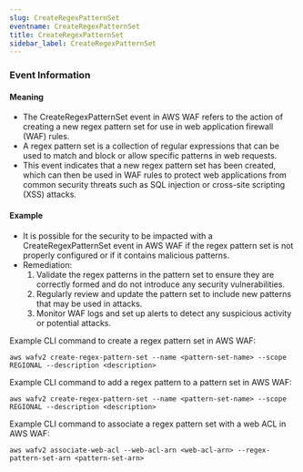 ```yaml
--- 
slug: CreateRegexPatternSet
eventname: CreateRegexPatternSet
title: CreateRegexPatternSet
sidebar_label: CreateRegexPatternSet
---
```

                       
### Event Information

#### Meaning

- The CreateRegexPatternSet event in AWS WAF refers to the action of creating a new regex pattern set for use in web application firewall (WAF) rules.
- A regex pattern set is a collection of regular expressions that can be used to match and block or allow specific patterns in web requests.
- This event indicates that a new regex pattern set has been created, which can then be used in WAF rules to protect web applications from common security threats such as SQL injection or cross-site scripting (XSS) attacks.

#### Example

- It is possible for the security to be impacted with a CreateRegexPatternSet event in AWS WAF if the regex pattern set is not properly configured or if it contains malicious patterns.
- Remediation: 
  1. Validate the regex patterns in the pattern set to ensure they are correctly formed and do not introduce any security vulnerabilities.
  2. Regularly review and update the pattern set to include new patterns that may be used in attacks.
  3. Monitor WAF logs and set up alerts to detect any suspicious activity or potential attacks.

Example CLI command to create a regex pattern set in AWS WAF:
```
aws wafv2 create-regex-pattern-set --name <pattern-set-name> --scope REGIONAL --description <description>
```

Example CLI command to add a regex pattern to a pattern set in AWS WAF:
```
aws wafv2 create-regex-pattern-set --name <pattern-set-name> --scope REGIONAL --description <description>
```

Example CLI command to associate a regex pattern set with a web ACL in AWS WAF:
```
aws wafv2 associate-web-acl --web-acl-arn <web-acl-arn> --regex-pattern-set-arn <pattern-set-arn>
```


 
